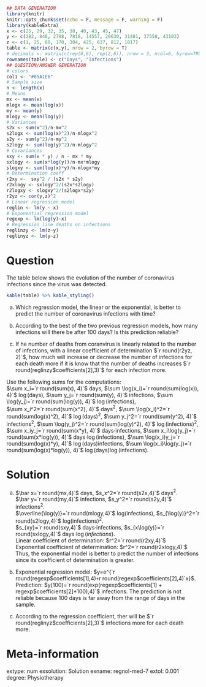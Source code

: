 
```r
## DATA GENERATION
library(knitr)
knitr::opts_chunk$set(echo = F, message = F, warning = F)
library(kableExtra)
x <- c(25, 29, 32, 35, 38, 40, 43, 45, 47)
y <- c(282, 846, 2798, 7818, 14557, 20630, 31481, 37558, 43103)
z <- c(1, 25, 80, 170, 304, 425, 637, 812, 1017)
table <- matrix(c(x,y), nrow = 2, byrow = T)
# decimals <- matrix(c(rep(0,6), rep(2,6)), nrow = 3, ncol=6, byrow=TRUE)
rownames(table) <- c("Days", "Infections")
## QUESTION/ANSWER GENERATION
# colors  
col1 <- "#05A1E6"
# Sample size
n <- length(x)
# Means
mx <- mean(x)
mlogx <- mean(log(x))
my <- mean(y)
mlogy <- mean(log(y))
# Variances
s2x <- sum(x^2)/n-mx^2
s2logx <- sum(log(x)^2)/n-mlogx^2
s2y <- sum(y^2)/n-my^2
s2logy <- sum(log(y)^2)/n-mlogy^2
# Covariances
sxy <- sum(x * y) / n - mx * my
sxlogy <- sum(x*log(y))/n-mx*mlogy
slogxy <- sum(log(x)*y)/n-mlogx*my
# Determination coeff
r2xy <-  sxy^2 / (s2x * s2y)
r2xlogy <- sxlogy^2/(s2x*s2logy)
r2logxy <- slogxy^2/(s2logx*s2y)
r2yz <- cor(y,z)^2
# Linear regression model
reglin <- lm(y ~ x)
# Exponential regression model
regexp <- lm(log(y)~x)
# Regression line deaths on infections
reglinzy <- lm(z~y)
reglinyz <- lm(y~z)
```

Question
========
The table below shows the evolution of the number of coronavirus infections since the virus was detected.
```r
kable(table) %>% kable_styling()
```


a. Which regression model, the linear or the exponential, is better to predict the number of coronavirus infections with time?

a. According to the best of the two previous regression models, how many infections will there be after 100 days? Is this prediction reliable?

a. If he number of deaths from coranvirus is linearly related to the number of infections, with a linear coefficient of determination $`r round(r2yz, 2)`$, how much will increase or decrease the number of infections for each death more if it is know that the number of deaths increases $`r round(reglinzy$coefficients[2],3)`$ for each infection more.  


Use the following sums for the computations:  
$\sum x_i=`r round(sum(x), 4)`$ days, $\sum \log(x_i)=`r round(sum(log(x)), 4)`$ $\log(\mbox{days})$, $\sum y_j=`r round(sum(y), 4)`$ infections, $\sum \log(y_j)=`r round(sum(log(y)), 4)`$ $\log(\mbox{infections})$,  
$\sum x_i^2=`r round(sum(x^2), 4)`$ days$^2$, $\sum \log(x_i)^2=`r round(sum(log(x)^2), 4)`$ $\log(\mbox{days})^2$, $\sum y_j^2=`r round(sum(y^2), 4)`$ infections$^2$, $\sum \log(y_j)^2=`r round(sum(log(y)^2), 4)`$ $\log(\mbox{infections})^2$,  
$\sum x_iy_j=`r round(sum(x*y), 4)`$ days$\cdot$infections, $\sum x_i\log(y_j)=`r round(sum(x*log(y)), 4)`$ days$\cdot\log(\mbox{infections})$, $\sum \log(x_i)y_j=`r round(sum(log(x)*y), 4)`$ $\log(\mbox{days})$infections, $\sum \log(x_i)\log(y_j)=`r round(sum(log(x)*log(y)), 4)`$ $\log(\mbox{days})\log(\mbox{infections})$.

Solution
========

a. $\bar x=`r round(mx,4)`$ days, $s_x^2=`r round(s2x,4)`$ days$^2$.  
$\bar y=`r round(my,4)`$ infections, $s_y^2=`r round(s2y,4)`$ infections$^2$.  
$\overline{\log(y)}=`r round(mlogy,4)`$ log(infections), $s_{\log(y)}^2=`r round(s2logy,4)`$ log(infections)$^2$.  
$s_{xy}=`r round(sxy,4)`$ days$\cdot$infections, $s_{x\log(y)}=`r round(sxlogy,4)`$ days$\cdot\log(infections)$.  
Linear coefficient of determination: $r^2=`r round(r2xy,4)`$  
Exponential coefficient of determination: $r^2=`r round(r2xlogy,4)`$  
Thus, the exponential model is better to predict the number of infections since its coefficient of determination is greater.

a. Exponential regression model: $y=e^{`r round(regexp$coefficients[1],4)`+`r round(regexp$coefficients[2],4)`x}$.  
Prediction: $y(100)=`r round(exp(regexp$coefficients[1] + regexp$coefficients[2]*100),4)`$ infections. The prediction is not reliable because 100 days is far away from the range of days in the sample.

a. According to the regression coefficient, ther will be $`r round(reglinyz$coefficients[2],3)`$ infections more for each death more. 

Meta-information 
================
extype: num
exsolution: Solution
exname: regnol-med-7
extol: 0.001
degree: Physiotherapy
 
